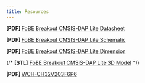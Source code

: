 ```yaml
---
title: Resources
---
```


**[PDF]** [FoBE Breakout CMSIS-DAP Lite Datasheet](/assets/files/f2211/f2211.prj.datasheet.r1a.pdf)

**[PDF]** [FoBE Breakout CMSIS-DAP Lite Schematic](/assets/files/f2211/f2211.prj.sch.r1a.pdf)

**[PDF]** [FoBE Breakout CMSIS-DAP Lite Dimension](/assets/files/f2211/f2211.prj.dim.r1a.pdf)

{/* **[STL]** [FoBE Breakout CMSIS-DAP Lite 3D Model](/assets/files/f2211/f2211.prj.model.r1a.stl) */}

**[PDF]** [WCH-CH32V203F6P6](https://atta.szlcsc.com/upload/public/pdf/source/20230523/1B381532B53560847D0152FAE396CF1C.pdf)

